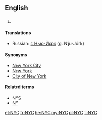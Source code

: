 {{also|nyc}}
==English==

==={{abbreviation-old|en}}===
{{wikipedia|New York City}}
{{en-proper noun}}

# {{abbreviation of|lang=en| {{l/en|new|'''''N'''''ew}} {{l/en|York|'''''Y'''''ork}} {{l/en|city|'''''C'''''ity}} }}

====Translations====
{{trans-top|New York City}}
* Russian: [[г. Нью-Йорк]] (g. N’ju-Jórk) {{m}}
{{trans-mid}}
{{trans-bottom}}

====Synonyms====
* [[New York City]]
* [[New York]]
* [[City of New York]]

====Related terms====
* [[NYS]]
* [[NY]]

[[et:NYC]]
[[fr:NYC]]
[[he:NYC]]
[[my:NYC]]
[[pl:NYC]]
[[fi:NYC]]